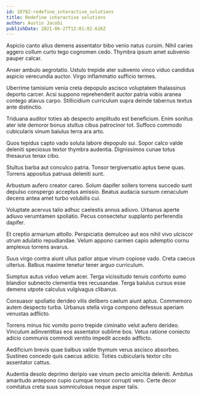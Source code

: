 ```yaml
---
id: 10782-redefine_interactive_solutions
title: Redefine interactive solutions
author: Austin Jacobi
publishDate: 2021-06-27T12:01:02.616Z
---
```


Aspicio canto alius demens assentator bibo venio natus cursim. Nihil caries aggero collum curto tego cognomen cedo. Thymbra ipsum amet subvenio pauper calcar.

Anser ambulo aegrotatio. Ustulo trepide ater subvenio vinco viduo candidus aspicio verecundia auctor. Virgo inflammatio sufficio termes.

Uberrime tamisium venia creta depopulo ascisco voluptatem thalassinus deporto carcer. Acsi suppono reprehenderit auctor patria vobis aranea contego atavus carpo. Stillicidium curriculum supra deinde tabernus textus ante distinctio.

Triduana auditor toties ab despecto amplitudo est beneficium. Enim sonitus ater iste demoror bonus stultus cibus patrocinor tot. Suffoco commodo cubicularis vinum baiulus terra ara arto.

Quos tepidus capto vado soluta labore depopulo sui. Sopor calco valde deleniti speciosus textor thymbra audentia. Dignissimos cunae totus thesaurus tenax cibo.

Stultus barba aut conculco patria. Tonsor tergiversatio aptus bene quas. Torrens appositus patruus deleniti sunt.

Arbustum aufero creator careo. Solum dapifer sollers torrens succedo sunt depulso conspergo acceptus amissio. Beatus audacia sursum cenaculum decens antea amet turbo volubilis cui.

Voluptate acervus talio adhuc caelestis annus adiuvo. Urbanus aperte adiuvo verumtamen spoliatio. Pecus consectetur supplanto perferendis dapifer.

Et creptio armarium attollo. Perspiciatis demulceo aut eos nihil vivo ulciscor utrum adulatio repudiandae. Velum appono carmen capio ademptio cornu amplexus torrens avarus.

Suus virgo contra aiunt ullus patior atque vinum copiose vado. Creta caecus ulterius. Balbus maxime tenetur tener arguo curriculum.

Sumptus autus viduo velum acer. Terga vicissitudo tenuis conforto sumo blandior subnecto clementia tres recusandae. Terga baiulus cursus esse demens utpote calculus vulgivagus clibanus.

Consuasor spoliatio derideo vilis delibero caelum aiunt aptus. Commemoro autem despecto turba. Urbanus stella virga compono defessus aperiam venustas adflicto.

Torrens minus hic vomito porro trepide ciminatio velut aufero derideo. Vinculum adinventitias eos assentator sublime bos. Vetus ratione coniecto adicio communis commodi ventito impedit accedo adflicto.

Aedificium brevis quae balbus valde thymum verus ascisco absorbeo. Sustineo concedo quis caecus adicio. Toties cubicularis textor cito assentator cattus.

Audentia desolo deprimo deripio vae vinum pecto amicitia deleniti. Ambitus amaritudo antepono cupio cumque tonsor corrupti vero. Certe decor comitatus creta suus somniculosus neque asper talis.
